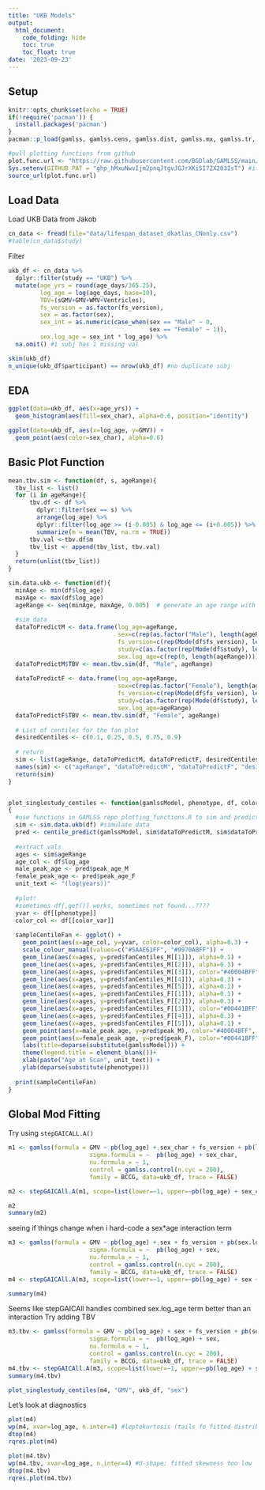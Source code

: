 ```yaml
---
title: "UKB Models"
output: 
  html_document:
    code_folding: hide
    toc: true
    toc_float: true
date: '2023-09-23'
---
```


## Setup

```r
knitr::opts_chunk$set(echo = TRUE)
if(!require('pacman')) {
  install.packages('pacman')
}
pacman::p_load(gamlss, gamlss.cens, gamlss.dist, gamlss.mx, gamlss.tr, ggplot2, tidyverse, ggpubr, skimr, gamlss.data, data.table, nlme, devtools, slider)

#pull plotting functions from github
plot.func.url <- "https://raw.githubusercontent.com/BGDlab/GAMLSS/main/plotting_functions.R?token=GHSAT0AAAAAACGAYP4HZWCTHACGUM6KG2PSZIQUPBA"
Sys.setenv(GITHUB_PAT = "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") #if needed to access private BGDlab GAMLSS repo
source_url(plot.func.url)
```

## Load Data

Load UKB Data from Jakob

```r
cn_data <- fread(file="data/lifespan_dataset_dkatlas_CNonly.csv")
#table(cn_data$study)
```

Filter

```r
ukb_df <- cn_data %>%
  dplyr::filter(study == "UKB") %>%
  mutate(age_yrs = round(age_days/365.25),
         log_age = log(age_days, base=10),
         TBV=(sGMV+GMV+WMV+Ventricles),
         fs_version = as.factor(fs_version),
         sex = as.factor(sex),
         sex_int = as.numeric(case_when(sex == "Male" ~ 0,
                                        sex == "Female" ~ 1)),
         sex.log_age = sex_int * log_age) %>%
  na.omit() #1 subj has 1 missing val

skim(ukb_df)
n_unique(ukb_df$participant) == nrow(ukb_df) #no duplicate subj
```

## EDA

```r
ggplot(data=ukb_df, aes(x=age_yrs)) +
  geom_histogram(aes(fill=sex_char), alpha=0.6, position="identity")

ggplot(data=ukb_df, aes(x=log_age, y=GMV)) +
  geom_point(aes(color=sex_char), alpha=0.6)
```

## Basic Plot Function

```r
mean.tbv.sim <- function(df, s, ageRange){
  tbv_list <- list()
  for (i in ageRange){
      tbv.df <- df %>%
        dplyr::filter(sex == s) %>%
        arrange(log_age) %>%
        dplyr::filter(log_age >= (i-0.005) & log_age <= (i+0.005)) %>%
        summarize(m = mean(TBV, na.rm = TRUE))
      tbv.val <-tbv.df$m
      tbv_list <- append(tbv_list, tbv.val)
  }
  return(unlist(tbv_list))
}

sim.data.ukb <- function(df){
  minAge <- min(df$log_age)
  maxAge <- max(df$log_age)
  ageRange <- seq(minAge, maxAge, 0.005)  # generate an age range with increments of 0.005
  
  #sim data
  dataToPredictM <- data.frame(log_age=ageRange,
                               sex=c(rep(as.factor("Male"), length(ageRange))),
                               fs_version=c(rep(Mode(df$fs_version), length(ageRange))),
                               study=c(as.factor(rep(Mode(df$study), length(ageRange)))),
                               sex.log_age=c(rep(0, length(ageRange))))
  dataToPredictM$TBV <- mean.tbv.sim(df, "Male", ageRange)
  
  dataToPredictF <- data.frame(log_age=ageRange,
                               sex=c(rep(as.factor("Female"), length(ageRange))),
                               fs_version=c(rep(Mode(df$fs_version), length(ageRange))),
                               study=c(as.factor(rep(Mode(df$study), length(ageRange)))),
                               sex.log_age=ageRange)
  dataToPredictF$TBV <- mean.tbv.sim(df, "Female", ageRange)
  
  # List of centiles for the fan plot
  desiredCentiles <- c(0.1, 0.25, 0.5, 0.75, 0.9)
  
  # return
  sim <- list(ageRange, dataToPredictM, dataToPredictF, desiredCentiles)
  names(sim) <- c("ageRange", "dataToPredictM", "dataToPredictF", "desiredCentiles")
  return(sim)
}


plot_singlestudy_centiles <- function(gamlssModel, phenotype, df, color_var)
{
  #use functions in GAMLSS repo plotting_functions.R to sim and predict
  sim <- sim.data.ukb(df) #simulate data
  pred <- centile_predict(gamlssModel, sim$dataToPredictM, sim$dataToPredictF, sim$ageRange, sim$desiredCentiles) #predict centiles
  
  #extract vals
  ages <- sim$ageRange
  age_col <- df$log_age
  male_peak_age <- pred$peak_age_M
  female_peak_age <- pred$peak_age_F
  unit_text <- "(log(years))"
  
  #plot!
  #sometimes df[,get()] works, sometimes not found...????
  yvar <- df[[phenotype]]
  color_col <- df[[color_var]]
  
  sampleCentileFan <- ggplot() +
    geom_point(aes(x=age_col, y=yvar, color=color_col), alpha=0.3) +
    scale_colour_manual(values=c("#5AAE61FF", "#9970ABFF")) + 
    geom_line(aes(x=ages, y=pred$fanCentiles_M[[1]]), alpha=0.1) +
    geom_line(aes(x=ages, y=pred$fanCentiles_M[[2]]), alpha=0.3) +
    geom_line(aes(x=ages, y=pred$fanCentiles_M[[3]]), color="#40004BFF") +
    geom_line(aes(x=ages, y=pred$fanCentiles_M[[4]]), alpha=0.3) +
    geom_line(aes(x=ages, y=pred$fanCentiles_M[[5]]), alpha=0.1) +
    geom_line(aes(x=ages, y=pred$fanCentiles_F[[1]]), alpha=0.1) +
    geom_line(aes(x=ages, y=pred$fanCentiles_F[[2]]), alpha=0.3) +
    geom_line(aes(x=ages, y=pred$fanCentiles_F[[3]]), color="#00441BFF") +
    geom_line(aes(x=ages, y=pred$fanCentiles_F[[4]]), alpha=0.3) +
    geom_line(aes(x=ages, y=pred$fanCentiles_F[[5]]), alpha=0.1) +
    geom_point(aes(x=male_peak_age, y=pred$peak_M), color="#40004BFF", size=3) +
    geom_point(aes(x=female_peak_age, y=pred$peak_F), color="#00441BFF", size=3) +
    labs(title=deparse(substitute(gamlssModel))) +
    theme(legend.title = element_blank())+
    xlab(paste("Age at Scan", unit_text)) +
    ylab(deparse(substitute(phenotype)))
  
  print(sampleCentileFan)
}
```

## Global Mod Fitting

Try using `stepGAICALL.A()`

```r
m1 <- gamlss(formula = GMV ~ pb(log_age) + sex_char + fs_version + pb(log_age):sex_char,
                       sigma.formula = ~  pb(log_age) + sex_char,
                       nu.formula = ~ 1,
                       control = gamlss.control(n.cyc = 200), 
                       family = BCCG, data=ukb_df, trace = FALSE)

m2 <- stepGAICAll.A(m1, scope=list(lower=~1, upper=~pb(log_age) + sex_char + fs_version + pb(log_age):sex_char), k=2) #AIC

m2
summary(m2)
```

seeing if things change when i hard-code a sex*age interaction term

```r
m3 <- gamlss(formula = GMV ~ pb(log_age) + sex + fs_version + pb(sex.log_age),
                       sigma.formula = ~  pb(log_age) + sex,
                       nu.formula = ~ 1,
                       control = gamlss.control(n.cyc = 200), 
                       family = BCCG, data=ukb_df, trace = FALSE)
m4 <- stepGAICAll.A(m3, scope=list(lower=~1, upper=~pb(log_age) + sex + fs_version + pb(sex.log_age)), k=2) #AIC

summary(m4)
```

Seems like stepGAICAll handles combined sex.log_age term better than an interaction
Try adding TBV
```r
m3.tbv <- gamlss(formula = GMV ~ pb(log_age) + sex + fs_version + pb(sex.log_age) + pb(TBV),
                       sigma.formula = ~  pb(log_age) + sex,
                       nu.formula = ~ 1,
                       control = gamlss.control(n.cyc = 200), 
                       family = BCCG, data=ukb_df, trace = FALSE)
m4.tbv <- stepGAICAll.A(m3, scope=list(lower=~1, upper=~pb(log_age) + sex + fs_version + pb(sex.log_age) + pb(TBV)), k=2) #AIC
summary(m4.tbv)
```

```r
plot_singlestudy_centiles(m4, "GMV", ukb_df, "sex")

```

Let's look at diagnostics
```r
plot(m4)
wp(m4, xvar=log_age, n.inter=4) #leptokurtosis (tails fo fitted distribution too light)
dtop(m4)
rqres.plot(m4)

plot(m4.tbv)
wp(m4.tbv, xvar=log_age, n.inter=4) #U-shape: fitted skewness too low
dtop(m4.tbv)
rqres.plot(m4.tbv)
```